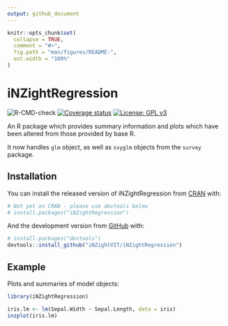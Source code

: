 ```yaml
---
output: github_document
---
```


<!-- README.md is generated from README.Rmd. Please edit that file -->

```r
knitr::opts_chunk$set(
  collapse = TRUE,
  comment = "#>",
  fig.path = "man/figures/README-",
  out.width = "100%"
)
```

# iNZightRegression

<!-- badges: start -->
![R-CMD-check](https://github.com/iNZightVIT/iNZightRegression/workflows/R-CMD-check/badge.svg)
[![Coverage status](https://codecov.io/gh/iNZightVIT/iNZightRegression/branch/master/graph/badge.svg)](https://codecov.io/github/iNZightVIT/iNZightRegression?branch=master)
[![License: GPL v3](https://img.shields.io/badge/License-GPL%20v3-blue.svg)](http://www.gnu.org/licenses/gpl-3.0)
<!-- badges: end -->


An R package which provides summary information and plots which have been altered from those provided by base R.

It now handles `glm` object, as well as `svyglm` objects from the `survey` package.

## Installation

You can install the released version of iNZightRegression from [CRAN](https://CRAN.R-project.org) with:

``` r
# Not yet on CRAN - please use devtools below
# install.packages("iNZightRegression")
```

And the development version from [GitHub](https://github.com/) with:

``` r
# install.packages("devtools")
devtools::install_github("iNZightVIT/iNZightRegression")
```

## Example

Plots and summaries of model objects:

```r
library(iNZightRegression)

iris.lm <- lm(Sepal.Width ~ Sepal.Length, data = iris)
inzplot(iris.lm)
```
